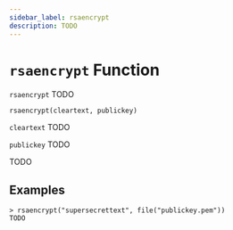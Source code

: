 ```yaml
---
sidebar_label: rsaencrypt
description: TODO
---
```


# `rsaencrypt` Function

`rsaencrypt` TODO

```hcl
rsaencrypt(cleartext, publickey)
```

`cleartext` TODO

`publickey` TODO

TODO

## Examples

```
> rsaencrypt("supersecrettext", file("publickey.pem"))
TODO
```
